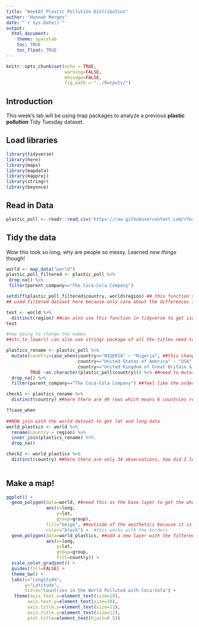 ```yaml
---
title: "Week07 Plastic Pollution Distribution"
author: "Hannah Merges"
date: "`r Sys.Date()`"
output: 
  html_document:
    theme: spacelab
    toc: TRUE
    toc_float: TRUE
---
```


```r
knitr::opts_chunk$set(echo = TRUE, 
                      warning=FALSE, 
                      message=FALSE, 
                      fig.path = "../Outputs/")
```
## Introduction 
This week's lab will be using map packages to analyze a previous **plastic pollution** Tidy Tuesday dataset. 

## Load libraries 
```r
library(tidyverse)
library(here)
library(maps)
library(mapdata)
library(mapproj)
library(stringr)
library(beyonce)
```

## Read in Data 
```r
plastic_poll <- readr::read_csv('https://raw.githubusercontent.com/rfordatascience/tidytuesday/master/data/2021/2021-01-26/plastics.csv')
```
## Tidy the data 
Wow this took so long, why are people so messy. Learned _new things_ though! 
```r
world <- map_data("world")
plastic_poll_filtered <- plastic_poll %>% 
 drop_na() %>% 
 filter(parent_company=="The Coca-Cola Company") 

setdiff(plastic_poll_filtered$country, world$region) ## this function shows you a list of which names are different per the specificed columns of each dataset --> so we know what to change! 
## used filtered dataset here because only care about the differences in countries with Coca Cola b/c that is what I am using in the map 

test <- world %>% 
  distinct(region) ##can also use this function in tidyverse to get isolated list 
test

#now going to change the names 
##str_to_lower() can also use stringr package of all the titles need to be changed, but since only a few individual ones, going to use case_when()

plastics_rename <- plastic_poll %>% 
  mutate(country=case_when(country=="NIGERIA" ~ "Nigeria", ##this changes the spelling of the names in plastics dataset to match the world set 
                           country=="United States of America" ~ "USA",
                           country=="United Kingdom of Great Britain & Northern Ireland" ~ "UK", 
         TRUE ~as.character(plastic_poll$country))) %>% ##need to mutate the column to create a new column for if these things are true, and then if TRUE, put them back into the dataset with the same column as the other normal names 
  drop_na() %>% 
  filter(parent_company=="The Coca-Cola Company") ##feel like the order matters here 

check1 <- plastics_rename %>% 
  distinct(country) ##here there are 49 rows which means 6 countries repeat 

??case_when
 
##NOW join with the world dataset to get lat and long data 
world_plastics <- world %>% 
  rename(country = region) %>%
  inner_join(plastics_rename) %>% 
  drop_na()

check2 <- world_plastics %>% 
  distinct(country) ##here there are only 34 observations, how did I lose 10??
  
```

## Make a map! 
```r
ggplot() + 
  geom_polygon(data=world, ##need this as the base layer to get the whole map 
               aes(x=long, 
                   y=lat, 
                   group=group), 
               fill="beige", ##outside of the aesthetics because it is not based on data 
               color="black") +  #this works with the borders 
  geom_polygon(data=world_plastics, ##add a new layer with the filtered countries 
               aes(x=long, 
                   y=lat, 
                   group=group,
                   fill=country)) + 
  scale_color_gradient() + 
  guides(fill=FALSE) + 
  theme_bw() + 
  labs(x="Longitude", 
       y="Latitude", 
       title="Countries in the World Polluted with Coca-Cola") + 
   theme(axis.text.x=element_text(size=10), 
        axis.text.y=element_text(size=10), 
        axis.title.x=element_text(size=12),
        axis.title.y=element_text(size=12), 
        plot.title=element_text(hjust=0.5))

```


